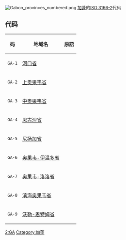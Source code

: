 {{Main|ISO 3166-2}}
[[File:Gabon_provinces_numbered.png|thumb]]
[[加蓬|加蓬]]的[[ISO_3166-2|ISO 3166-2]]代码

== 代码 ==
{| class="wikitable sortable"
!码!!地域名!!原語
|-
|<code>GA-1</code>
|[[河口省|河口省]] 
|<span lang=fr>{{lang|fr|Estuaire}}</span>
|-
|<code>GA-2</code>
|[[上奥果韦省|上奥果韦省]]
|<span lang=fr>{{lang|fr|Haut-Ogooué}}</span>
|-
|<code>GA-3</code>
|[[中奥果韦省|中奥果韦省]]
|<span lang=fr>{{lang|fr|Moyen-Ogooué}}</span>
|-
|<code>GA-4</code>
|[[恩古涅省|恩古涅省]]
|<span lang=fr>{{lang|fr|Ngounié}}</span>
|-
|<code>GA-5</code>
|[[尼扬加省|尼扬加省]]
|<span lang=fr>{{lang|fr|Nyanga}}</span>
|-
|<code>GA-6</code>
|[[奥果韦-伊温多省|奥果韦-伊温多省]]
|<span lang=fr>{{lang|fr|Ogooué-Ivindo}}</span>
|-
|<code>GA-7</code>
|[[奥果韦-洛洛省|奥果韦-洛洛省]]
|<span lang=fr>{{lang|fr|Ogooué-Lolo}}</span>
|-
|<code>GA-8</code>
|[[滨海奥果韦省|滨海奥果韦省]]
|<span lang=fr>{{lang|fr|Ogooué-Maritime}}</span>
|-
|<code>GA-9</code>
|[[沃勒-恩特姆省|沃勒-恩特姆省]]
|<span lang=fr>{{lang|fr|Woleu-Ntem}}</span>
|}

{{ISO 3166|state=collapsed}}
[[Category:ISO_3166|2:GA]]
[[Category:加蓬|Category:加蓬]]